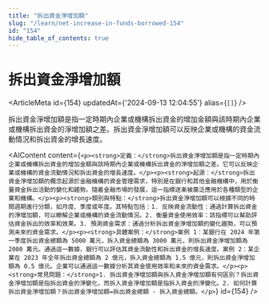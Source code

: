 ```yaml
---
title: "拆出資金淨增加額"
slug: "/learn/net-increase-in-funds-borrowed-154"
id: "154"
hide_table_of_contents: true
---
```



# 拆出資金淨增加額

<ArticleMeta id={154} updatedAt={'2024-09-13 12:04:55'} alias={`[]`} />
<div className='border-solid border-b border-t-0 my-4 border-[var(--ifm-color-gray-300)]' />

拆出資金淨增加額是指一定時期內企業或機構拆出資金的增加金額與該時期內企業或機構拆出資金的淨增加額之差。拆出資金淨增加額可以反映企業或機構的資金流動情況和拆出資金的增長速度。

<AIContent content={`<p><strong>定義：</strong>拆出資金淨增加額是指一定時期內企業或機構拆出資金的增加金額與該時期內企業或機構拆出資金的淨增加額之差。它可以反映企業或機構的資金流動情況和拆出資金的增長速度。</p><p><strong>起源：</strong>拆出資金淨增加額的概念起源於金融機構的資金管理需求，特別是在銀行和其他金融機構中，用於衡量資金拆出活動的變化和趨勢。隨着金融市場的發展，這一指標逐漸被廣泛應用於各種類型的企業和機構。</p><p><strong>類別與特點：</strong>拆出資金淨增加額可以根據不同的時間週期進行分類，如月度、季度或年度。其特點包括：1. 反映資金流動性：通過計算拆出資金的淨增加額，可以瞭解企業或機構的資金流動情況。2. 衡量資金使用效率：該指標可以幫助評估資金拆出的效率和效果。3. 預測資金需求：通過分析拆出資金淨增加額的變化趨勢，可以預測未來的資金需求。</p><p><strong>具體案例：</strong>案例 1：某銀行在 2024 年第一季度拆出資金總額為 5000 萬元，拆入資金總額為 3000 萬元，則拆出資金淨增加額為 2000 萬元。通過這一數據，銀行可以評估其資金流動性和拆出資金的增長速度。案例 2：某企業在 2023 年全年拆出資金總額為 2 億元，拆入資金總額為 1.5 億元，則拆出資金淨增加額為 0.5 億元。企業可以通過這一數據分析其資金使用效率和未來的資金需求。</p><p><strong>常見問題：</strong>1. 拆出資金淨增加額與拆入資金淨增加額有何區別？拆出資金淨增加額是指拆出資金的淨變化，而拆入資金淨增加額是指拆入資金的淨變化。2. 如何計算拆出資金淨增加額？拆出資金淨增加額=拆出資金總額 - 拆入資金總額。</p>`} id={154} />
